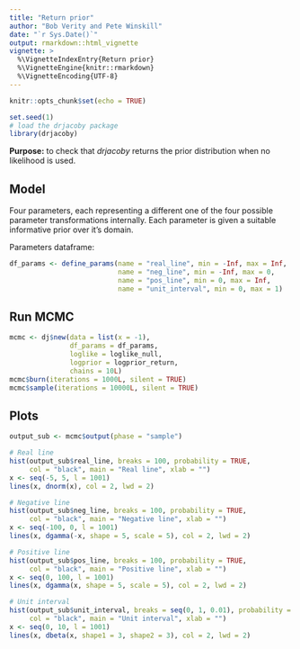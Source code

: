 ---
title: "Return prior"
author: "Bob Verity and Pete Winskill"
date: "`r Sys.Date()`"
output: rmarkdown::html_vignette
vignette: >
  %\VignetteIndexEntry{Return prior}
  %\VignetteEngine{knitr::rmarkdown}
  %\VignetteEncoding{UTF-8}
---

```{r setup, include=FALSE}
knitr::opts_chunk$set(echo = TRUE)
```

```{r, echo = FALSE}
set.seed(1)
# load the drjacoby package
library(drjacoby)
```
**Purpose:** to check that *drjacoby* returns the prior distribution when no likelihood is used.

## Model

Four parameters, each representing a different one of the four possible parameter transformations internally. Each parameter is given a suitable informative prior over it's domain.

Parameters dataframe:

```{r}
df_params <- define_params(name = "real_line", min = -Inf, max = Inf,
                           name = "neg_line", min = -Inf, max = 0,
                           name = "pos_line", min = 0, max = Inf,
                           name = "unit_interval", min = 0, max = 1)
```

## Run MCMC

```{r}
mcmc <- dj$new(data = list(x = -1),
               df_params = df_params,
               loglike = loglike_null,
               logprior = logprior_return,
               chains = 10L)
mcmc$burn(iterations = 1000L, silent = TRUE)
mcmc$sample(iterations = 10000L, silent = TRUE)
```

## Plots

```{r, fig.width=6, fig.height=5}
output_sub <- mcmc$output(phase = "sample")

# Real line
hist(output_sub$real_line, breaks = 100, probability = TRUE,
     col = "black", main = "Real line", xlab = "")
x <- seq(-5, 5, l = 1001)
lines(x, dnorm(x), col = 2, lwd = 2)

# Negative line
hist(output_sub$neg_line, breaks = 100, probability = TRUE,
     col = "black", main = "Negative line", xlab = "")
x <- seq(-100, 0, l = 1001)
lines(x, dgamma(-x, shape = 5, scale = 5), col = 2, lwd = 2)

# Positive line
hist(output_sub$pos_line, breaks = 100, probability = TRUE,
     col = "black", main = "Positive line", xlab = "")
x <- seq(0, 100, l = 1001)
lines(x, dgamma(x, shape = 5, scale = 5), col = 2, lwd = 2)

# Unit interval
hist(output_sub$unit_interval, breaks = seq(0, 1, 0.01), probability = TRUE,
     col = "black", main = "Unit interval", xlab = "")
x <- seq(0, 10, l = 1001)
lines(x, dbeta(x, shape1 = 3, shape2 = 3), col = 2, lwd = 2)
```
